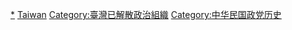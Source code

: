 [[Category:臺灣政黨|*]]
[[Category:各國已解散政黨|Taiwan]]
[[Category:臺灣已解散政治組織|Category:臺灣已解散政治組織]]
[[Category:中华民国政党历史|Category:中华民国政党历史]]